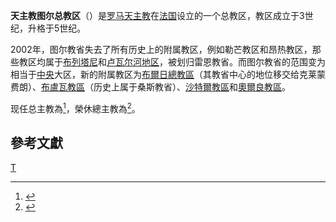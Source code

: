 {{Refimprove|time=2019-10-26T11:22:00+00:00}}
{{noteTA
|1=zh-hans:图尔;zh-hant:都爾;
|2=zh-hk:雲先; zh-tw:文生;
|3=zh-hk:伯爾納鐸; zh-tw:伯爾納定;
|4=zh-hant:尼各老; zh-hans:尼各老; zh-hk:尼各老; zh-tw:尼閣;
}}
{{Infobox diocese
|name = 都爾
|jurisdiction = 總教區
|image=Cathédrale Saint-Gatien de Tours.JPG
|caption = [[都爾主教座堂|都爾主教座堂]]
|border = catholic
|image_size=250px
|location = [[法國|法國]]
|pope = {{incumbent pope}}
|metropolitan = {{link-fr|雲先·若爾迪|Vincent Jordy}}
|coadjutor archbishop = 
|auxiliary = 
|emeritus = {{link-fr|伯爾納鐸-尼各老·奧伯爾坦|Bernard-Nicolas Aubertin}}（榮休總主教）
|map = [[File:Archidiocèse_de_Tours.svg|250px]]
|map_caption = 總教區管轄圖
}}
'''天主教图尔总教区'''（{{lang-la|Archidioecesis Turonensis}}）是[[罗马天主教|罗马天主教]]在[[法国|法国]]设立的一个总教区，教区成立于3世纪，升格于5世纪。

2002年，图尔教省失去了所有历史上的附属教区，例如勒芒教区和昂热教区，那些教区均属于[[布列塔尼|布列塔尼]]和[[卢瓦尔河地区|卢瓦尔河地区]]，被划归雷恩教省。而图尔教省的范围变为相当于[[法国中央区|中央]]大区，新的附属教区为[[天主教布尔日总教区|布爾日總教區]]（其教省中心的地位移交给克莱蒙费朗）、[[天主教布卢瓦教区|布盧瓦教區]]（历史上属于桑斯教省）、[[天主教沙特尔教区|沙特爾教區]]和[[天主教奥尔良教区|奧爾良教區]]。
  
现任总主教為{{link-fr|雲先·若爾迪|Vincent Jordy}}<ref>{{cite press release |title=Resignations and appointments, 04.11.2019 |url=https://press.vatican.va/content/salastampa/en/bollettino/pubblico/2019/11/04/reg.html |publisher=Holy See Press Office |accessdate=2019-11-05 |archiveurl=https://web.archive.org/web/20191105112139/https://press.vatican.va/content/salastampa/en/bollettino/pubblico/2019/11/04/reg.html |archivedate=2019-11-05 |language=en |date=2019-11-04 |dead-url=no }}</ref>，榮休總主教為{{link-fr|伯爾納鐸-尼各老·奧伯爾坦|Bernard-Nicolas Aubertin}}<ref>{{cite press release |title=Resignations and Appointments, 26.10.2019 |url=https://press.vatican.va/content/salastampa/en/bollettino/pubblico/2019/10/26/191026a.html |publisher=Holy See Press Office |accessdate=2019-10-26 |archiveurl=https://web.archive.org/web/20191026112039/https://press.vatican.va/content/salastampa/en/bollettino/pubblico/2019/10/26/191026a.html |archivedate=2019-10-26 |language=en |date=2019-10-26 |dead-url=no }}</ref>。

==參考文獻==
{{reflist}}

{{法國天主教教區}}

{{Authority control}}
[[Category:法国天主教教区|T]]